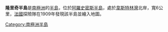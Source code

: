 {{unreferenced|time=2013-10-27T06:57:26+00:00}}
{{coord|67|28|S|67|40|W|source:GNIS|display=title}}

'''隆里奇半島'''是[[南極洲|南極洲]]的[[半島|半島]]，位於[[阿羅史密斯半島|阿羅史密斯半島]]，處於[[韋斯特林灣|韋斯特林灣]]北岸，寬6公里，[[法國|法國]]探險隊在1909年發現該半島並繪入地圖。

{{DEFAULTSORT:Longridge Head}}
[[Category:南極洲半島|Category:南極洲半島]]


{{LoubetCoast-geo-stub}}